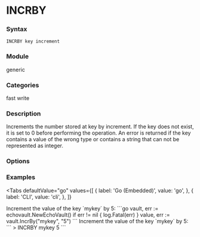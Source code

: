 
# INCRBY

### Syntax
```
INCRBY key increment
```

### Module
<span className="acl-category">generic</span>

### Categories 
<span className="acl-category">fast</span>
<span className="acl-category">write</span>

### Description
Increments the number stored at key by increment. If the key does not exist, it is set to 0 before performing the operation.
An error is returned if the key contains a value of the wrong type or contains a string that can not be represented as integer.

### Options

### Examples

<Tabs
  defaultValue="go"
  values={[
    { label: 'Go (Embedded)', value: 'go', },
    { label: 'CLI', value: 'cli', },
  ]}
>
  <TabItem value="go">
  Increment the value of the key `mykey` by 5:
  ```go
  vault, err := echovault.NewEchoVault()
  if err != nil {
    log.Fatal(err)
  }
  value, err := vault.IncrBy("mykey", "5")
  ```
  </TabItem>
  <TabItem value="cli">
  Increment the value of the key `mykey` by 5:
  ```
  > INCRBY mykey 5
  ```
  </TabItem>
</Tabs> 